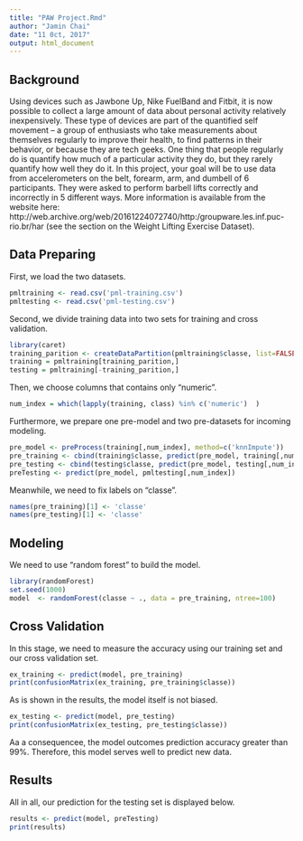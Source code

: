 ```yaml
---
title: "PAW Project.Rmd"
author: "Jamin Chai"
date: "11 0ct, 2017"
output: html_document
---
```


## Background

Using devices such as Jawbone Up, Nike FuelBand and Fitbit, it is now possible to collect a large amount of data about personal activity relatively inexpensively. These type of devices are part of the quantified self movement – a group of enthusiasts who take measurements about themselves regularly to improve their health, to find patterns in their behavior, or because they are tech geeks. One thing that people regularly do is quantify how much of a particular activity they do, but they rarely quantify how well they do it. In this project, your goal will be to use data from accelerometers on the belt, forearm, arm, and dumbell of 6 participants. They were asked to perform barbell lifts correctly and incorrectly in 5 different ways. More information is available from the website here: http://web.archive.org/web/20161224072740/http:/groupware.les.inf.puc-rio.br/har (see the section on the Weight Lifting Exercise Dataset).

## Data Preparing

First, we load the two datasets.

```r
pmltraining <- read.csv('pml-training.csv')
pmltesting <- read.csv('pml-testing.csv')
```

Second, we divide training data into two sets for training and cross validation.

```r
library(caret)
training_parition <- createDataPartition(pmltraining$classe, list=FALSE, p=.9)
training = pmltraining[training_parition,]
testing = pmltraining[-training_parition,]
```

Then, we choose columns that contains only "numeric".

```r
num_index = which(lapply(training, class) %in% c('numeric')  )
```

Furthermore, we prepare one pre-model and two pre-datasets for incoming modeling.

```r
pre_model <- preProcess(training[,num_index], method=c('knnImpute'))
pre_training <- cbind(training$classe, predict(pre_model, training[,num_index]))
pre_testing <- cbind(testing$classe, predict(pre_model, testing[,num_index]))
preTesting <- predict(pre_model, pmltesting[,num_index])
```

Meanwhile, we need to fix labels on "classe".

```r
names(pre_training)[1] <- 'classe'
names(pre_testing)[1] <- 'classe'
```

## Modeling

We need to use "random forest" to build the model.

```r
library(randomForest)
set.seed(1000)
model  <- randomForest(classe ~ ., data = pre_training, ntree=100)
```

## Cross Validation

In this stage, we need to measure the accuracy using our training set and our cross validation set.

```r
ex_training <- predict(model, pre_training) 
print(confusionMatrix(ex_training, pre_training$classe))
```

As is shown in the results, the model itself is not biased.

```r
ex_testing <- predict(model, pre_testing) 
print(confusionMatrix(ex_testing, pre_testing$classe))
```

Aa a consequencee, the model outcomes prediction accuracy greater than 99%. Therefore, this model serves well to predict new data.

## Results

All in all, our prediction for the testing set is displayed below.

```r
results <- predict(model, preTesting) 
print(results)
```
